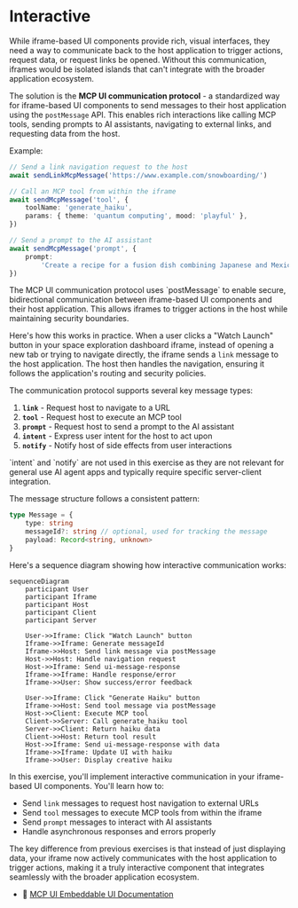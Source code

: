 # Interactive

While iframe-based UI components provide rich, visual interfaces, they need a way to communicate back to the host application to trigger actions, request data, or request links be opened. Without this communication, iframes would be isolated islands that can't integrate with the broader application ecosystem.

The solution is the **MCP UI communication protocol** - a standardized way for iframe-based UI components to send messages to their host application using the `postMessage` API. This enables rich interactions like calling MCP tools, sending prompts to AI assistants, navigating to external links, and requesting data from the host.

Example:

```ts
// Send a link navigation request to the host
await sendLinkMcpMessage('https://www.example.com/snowboarding/')

// Call an MCP tool from within the iframe
await sendMcpMessage('tool', {
	toolName: 'generate_haiku',
	params: { theme: 'quantum computing', mood: 'playful' },
})

// Send a prompt to the AI assistant
await sendMcpMessage('prompt', {
	prompt:
		'Create a recipe for a fusion dish combining Japanese and Mexican cuisine',
})
```

<callout-info>
	The MCP UI communication protocol uses `postMessage` to enable secure,
	bidirectional communication between iframe-based UI components and their host
	application. This allows iframes to trigger actions in the host while
	maintaining security boundaries.
</callout-info>

Here's how this works in practice. When a user clicks a "Watch Launch" button in your space exploration dashboard iframe, instead of opening a new tab or trying to navigate directly, the iframe sends a `link` message to the host application. The host then handles the navigation, ensuring it follows the application's routing and security policies.

The communication protocol supports several key message types:

1. **`link`** - Request host to navigate to a URL
2. **`tool`** - Request host to execute an MCP tool
3. **`prompt`** - Request host to send a prompt to the AI assistant
4. **`intent`** - Express user intent for the host to act upon
5. **`notify`** - Notify host of side effects from user interactions

<callout-info>
	`intent` and `notify` are not used in this exercise as they are not relevant
	for general use AI agent apps and typically require specific server-client
	integration.
</callout-info>

The message structure follows a consistent pattern:

```typescript
type Message = {
	type: string
	messageId?: string // optional, used for tracking the message
	payload: Record<string, unknown>
}
```

Here's a sequence diagram showing how interactive communication works:

```mermaid
sequenceDiagram
    participant User
    participant Iframe
    participant Host
    participant Client
    participant Server

    User->>Iframe: Click "Watch Launch" button
    Iframe->>Iframe: Generate messageId
    Iframe->>Host: Send link message via postMessage
    Host->>Host: Handle navigation request
    Host->>Iframe: Send ui-message-response
    Iframe->>Iframe: Handle response/error
    Iframe->>User: Show success/error feedback

    User->>Iframe: Click "Generate Haiku" button
    Iframe->>Host: Send tool message via postMessage
    Host->>Client: Execute MCP tool
    Client->>Server: Call generate_haiku tool
    Server->>Client: Return haiku data
    Client->>Host: Return tool result
    Host->>Iframe: Send ui-message-response with data
    Iframe->>Iframe: Update UI with haiku
    Iframe->>User: Display creative haiku
```

In this exercise, you'll implement interactive communication in your iframe-based UI components. You'll learn how to:

- Send `link` messages to request host navigation to external URLs
- Send `tool` messages to execute MCP tools from within the iframe
- Send `prompt` messages to interact with AI assistants
- Handle asynchronous responses and errors properly

The key difference from previous exercises is that instead of just displaying data, your iframe now actively communicates with the host application to trigger actions, making it a truly interactive component that integrates seamlessly with the broader application ecosystem.

- 📜 [MCP UI Embeddable UI Documentation](https://mcpui.dev/guide/embeddable-ui)
